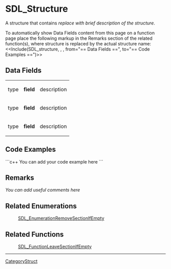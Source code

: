 <!-- pragma section-numbers off -->
<!-- pragma disable-camelcase -->

= SDL_Structure =
A structure that contains ''replace with brief description of the structure''.


<!-- #Remove this comment from the struct page when creating page.   -->
To automatically show Data Fields content from this page on a function page place the following markup in the Remarks section of the related function(s), where structure is replaced by the actual structure name:  <<Include(SDL_structure, , , from="== Data Fields ==", to="== Code Examples ==")>>

== Data Fields ==
{|
|type
|'''field'''
|description
|-
|type
|'''field'''
|description
|-
|type
|'''field'''
|description
|}

== Code Examples ==
```c++
You can add your code example here
```

== Remarks ==
''You can add useful comments here''

== Related Enumerations ==
:[[SDL_EnumerationRemoveSectionIfEmpty]]

== Related Functions ==
:[[SDL_FunctionLeaveSectionIfEmpty]]

----
[[CategoryStruct]]
